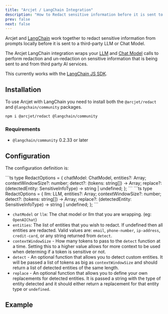 ```yaml
---
title: "Arcjet / LangChain Integration"
description: "How to Redact sensitive information before it is sent to a third-party AI LLM or Chat Model"
prev: false
next: false
---
```



Arcjet and [LangChain](https://www.langchain.com/) work together to redact
sensitive information from prompts locally before it is sent to a third-party
LLM or Chat Model.

<WhatIsArcjet />

The Arcjet LangChain integration wraps your
[LLM](https://js.langchain.com/v0.2/docs/concepts/#llms) and [Chat
Model](https://js.langchain.com/v0.2/docs/concepts/#chat-models) calls to
perform redaction and un-redaction on sensitive information that is being sent
to and from third party AI services.

This currently works with the [LangChain JS
SDK](https://js.langchain.com/v0.2/docs/introduction/).

## Installation

To use Arcjet with LangChain you need to install both the `@arcjet/redact` and
`@langchain/community` packages.

```bash
npm i @arcjet/redact @langchain/community
```

### Requirements

- `@langchain/community` 0.2.33 or later

## Configuration

The configuration definition is:

<Tabs>
  <TabItem label="Chat Model (eg ChatGPT)">
    ```ts
    type RedactOptions = {
      chatModel: ChatModel,
      entities?: Array<SensitiveInfoType>;
      contextWindowSize?: number;
      detect?: (tokens: string[]) -> Array<SensitiveInfoType | undefined>;
      replace?: (detectedEntity: SensitiveInfoType) -> string | undefined;
    };
    ```
  </TabItem>
  <TabItem label="LLM (eg GPT4 API)">
    ```ts
    type RedactOptions = {
      llm: LLM,
      entities?: Array<SensitiveInfoType>;
      contextWindowSize?: number;
      detect?: (tokens: string[]) -> Array<SensitiveInfoType | undefined>;
      replace?: (detectedEntity: SensitiveInfoType) -> string | undefined;
    };
    ```
  </TabItem>
</Tabs>

- `chatModel` or `llm`: The chat model or llm that you are wrapping. (eg:
  `OpenAIChat`)
- `entities`: The list of entities that you wish to redact. If undefined then
  all entities are redacted. Valid values are: `email`, `phone-number`,
  `ip-address`, `credit-card`, or any string returned from `detect`.
- `contextWindowSize` - How many tokens to pass to the `detect` function at a
  time. Setting this to a higher value allows for more context to be used when
  determing if a token is sensitive or not.
- `detect` - An optional function that allows you to detect custom entities. It
  will be passed a list of tokens as big as `contextWindowSize` and should
  return a list of detected entities of the same length.
- `replace` - An optional function that allows you to define your own
  replacements for detected entities. It is passed a string with the type of
  entity detected and it should either return a replacement for that entity type
  or `undefined`.

## Example

<Tabs>
  <TabItem label="Chat Model (eg ChatGPT)">
    <Code code={LangChainChatModel} lang="ts" />
  </TabItem>
  <TabItem label="LLM (eg GPT4 API)">
    <Code code={LangChainLLM} lang="ts" />
  </TabItem>
</Tabs>
